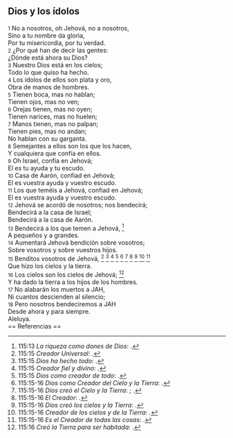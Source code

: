 == Dios y los ídolos ==

{{anchor|1}} <small>1</small> No a nosotros, oh Jehová, no a nosotros,<br>
Sino a tu nombre da gloria,<br>
Por tu misericordia, por tu verdad.<br>
{{anchor|2}} <small>2</small> ¿Por qué han de decir las gentes:<br>
¿Dónde está ahora su Dios?<br>
{{anchor|3}} <small>3</small> Nuestro Dios está en los cielos;<br>
Todo lo que quiso ha hecho.<br>
{{anchor|4}} <small>4</small> Los ídolos de ellos son plata y oro,<br>
Obra de manos de hombres.<br>
{{anchor|5}} <small>5</small> Tienen boca, mas no hablan;<br>
Tienen ojos, mas no ven;<br>
{{anchor|6}} <small>6</small> Orejas tienen, mas no oyen;<br>
Tienen narices, mas no huelen;<br>
{{anchor|7}} <small>7</small> Manos tienen, mas no palpan;<br>
Tienen pies, mas no andan;<br>
No hablan con su garganta.<br>
{{anchor|8}} <small>8</small> Semejantes a ellos son los que los hacen,<br>
Y cualquiera que confía en ellos.<br>
{{anchor|9}} <small>9</small> Oh Israel, confía en Jehová;<br>
El es tu ayuda y tu escudo.<br>
{{anchor|10}} <small>10</small> Casa de Aarón, confiad en Jehová;<br>
El es vuestra ayuda y vuestro escudo.<br>
{{anchor|11}} <small>11</small> Los que teméis a Jehová, confiad en Jehová;<br>
El es vuestra ayuda y vuestro escudo.<br>
{{anchor|12}} <small>12</small> Jehová se acordó de nosotros; nos bendecirá;<br>
Bendecirá a la casa de Israel;<br>
Bendecirá a la casa de Aarón.<br>
{{anchor|13}} <small>13</small> Bendecirá a los que temen a Jehová, <ref>115:13 ''La riqueza como dones de Dios'': {{lib|LU|95|4|2}}.</ref><br>
A pequeños y a grandes.<br>
{{anchor|14}} <small>14</small> Aumentará Jehová bendición sobre vosotros;<br>
Sobre vosotros y sobre vuestros hijos.<br>
{{anchor|15}} <small>15</small> Benditos vosotros de Jehová, <ref>115:15 ''Creador Universal'': {{lib|LU|142|3|7}}.</ref> <ref>115:15 ''Dios ha hecho todo'': {{lib|LU|6|1|3}}.</ref> <ref>115:15 ''Creador fiel y divino'': {{lib|LU|2|1|2}}.</ref> <ref>115:15 ''Dios como creador de todo'': {{lib|LU|95|5|9}}.</ref> <ref>115:15-16 ''Dios como Creador del Cielo y la Tierra'': {{lib|LU|0|2|9}}.</ref> <ref>115:15-16 ''Dios creó el Cielo y la Tierra'': {{lib|LU|131|2|2}}; {{lib|LU|92|6|6}}.</ref> <ref>115:15-16 ''El Creador'': {{lib|LU|131|10|6}}.</ref> <ref>115:15-16 ''Dios creó los cielos y la Tierra'': {{lib|LU|1|0|1}}.</ref> <ref>115:15-16 ''Creador de los cielos y de la Tierra'': {{lib|LU|128|1|10}}.</ref> <ref>115:15-16 ''Es el Creador de todas las cosas'': {{lib|LU|131|10|2}}.</ref><br>
Que hizo los cielos y la tierra.<br>
{{anchor|16}} <small>16</small> Los cielos son los cielos de Jehová; <ref>115:16 ''Creó la Tierra para ser habitada'': {{lib|LU|1|0|2}}.</ref><br>
Y ha dado la tierra a los hijos de los hombres.<br>
{{anchor|17}} <small>17</small> No alabarán los muertos a JAH,<br>
Ni cuantos descienden al silencio;<br>
{{anchor|18}} <small>18</small> Pero nosotros bendeciremos a JAH<br>
Desde ahora y para siempre.<br>
Aleluya.<br>
== Referencias ==

<references />

